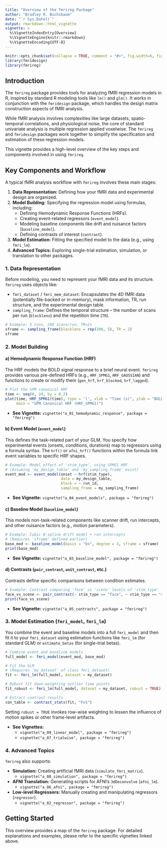 ```yaml
---
title: "Overview of the fmrireg Package"
author: "Bradley R. Buchsbaum"
date: "`r Sys.Date()`"
output: rmarkdown::html_vignette
vignette: >
  %\VignetteIndexEntry{Overview}
  %\VignetteEngine{knitr::rmarkdown}
  %\VignetteEncoding{UTF-8}
---
```


```r
knitr::opts_chunk$set(collapse = TRUE, comment = "#>", fig.width=6, fig.height=4)
library(fmridesign)
library(fmrireg)
```

## Introduction

The `fmrireg` package provides tools for analyzing fMRI regression models in R, inspired by standard R modeling tools like `lm()` and `glm()`. It works in conjunction with the `fmridesign` package, which handles the design matrix construction aspects of fMRI analysis.

While fMRI analysis involves complexities like large datasets, spatio-temporal correlations, and physiological noise, the core of standard univariate analysis is multiple regression applied voxelwise. The `fmrireg` and `fmridesign` packages work together to simplify the specification and estimation of these regression models.

This vignette provides a high-level overview of the key steps and components involved in using `fmrireg`.

## Key Components and Workflow

A typical fMRI analysis workflow with `fmrireg` involves these main stages:

1.  **Data Representation:** Defining how your fMRI data and experimental design are organized.
2.  **Model Building:** Specifying the regression model using formulas, including:
    *   Defining Hemodynamic Response Functions (HRFs).
    *   Creating event-related regressors (`event_model`).
    *   Modeling baseline components like drift and nuisance factors (`baseline_model`).
    *   Defining contrasts of interest (`contrast`).
3.  **Model Estimation:** Fitting the specified model to the data (e.g., using `fmri_lm`).
4.  **Advanced Topics:** Exploring single-trial estimation, simulation, or translation to other packages.

### 1. Data Representation

Before modeling, you need to represent your fMRI data and its structure. `fmrireg` uses objects like:

*   `fmri_dataset` / `fmri_mem_dataset`: Encapsulates the 4D fMRI data (potentially file-backed or in-memory), mask information, TR, run structure, and the experimental design table.
*   `sampling_frame`: Defines the temporal structure – the number of scans per run (`blocklens`) and the repetition time (`TR`).

```r
# Example: 5 runs, 200 scans/run, TR=2s
sframe <- sampling_frame(blocklens = rep(200, 5), TR = 2)
sframe
```

### 2. Model Building

#### a) Hemodynamic Response Function (HRF)

The HRF models the BOLD signal response to a brief neural event. `fmrireg` provides various pre-defined HRFs (e.g., `HRF_SPMG1`, `HRF_GAUSSIAN`) and functions to create or modify them (`gen_hrf`, `hrf_blocked`, `hrf_lagged`).

```r
# Plot the SPM canonical HRF
time <- seq(0, 24, by = 0.2)
plot(time, HRF_SPMG1(time), type = 'l', xlab = "Time (s)", ylab = "BOLD Response",
     main = "SPM Canonical HRF (HRF_SPMG1)")
```

*   **See Vignette:** `vignette("a_01_hemodynamic_response", package = "fmrireg")`

#### b) Event Model (`event_model`)

This defines the task-related part of your GLM. You specify how experimental events (onsets, conditions, durations) map to regressors using a formula syntax. The `hrf()` or `afni_hrf()` functions within the formula link event variables to specific HRF shapes.

```r
# Example: Model effect of 'stim_type', using SPMG1 HRF
# (Assuming 'my_design_table' and 'my_sampling_frame' exist)
event_mod <- event_model(onset ~ hrf(stim_type), 
                         data = my_design_table, 
                         block = ~ run_id, 
                         sampling_frame = my_sampling_frame)
```

*   **See Vignette:** `vignette("a_04_event_models", package = "fmrireg")`

#### c) Baseline Model (`baseline_model`)

This models non-task-related components like scanner drift, run intercepts, and other nuisance factors (e.g., motion parameters).

```r
# Example: Cubic B-spline drift model + run intercepts
# (Requires 'sframe' defined earlier)
base_mod <- baseline_model(basis = "bs", degree = 3, sframe = sframe)
print(base_mod)
```

*   **See Vignette:** `vignette("a_03_baseline_model", package = "fmrireg")`

#### d) Contrasts (`pair_contrast`, `unit_contrast`, etc.)

Contrasts define specific comparisons between condition estimates.

```r
# Example: Contrast comparing 'face' vs 'scene' levels of 'stim_type'
face_vs_scene <- pair_contrast(~ stim_type == "face", ~ stim_type == "scene", name = "FvS")
print(face_vs_scene)
```

*   **See Vignette:** `vignette("a_05_contrasts", package = "fmrireg")`

### 3. Model Estimation (`fmri_model`, `fmri_lm`)

You combine the event and baseline models into a full `fmri_model` and then fit it to your `fmri_dataset` using estimation functions like `fmri_lm` (for standard GLM) or `estimate_betas` (for single-trial betas).

```r
# Combine event and baseline models
full_model <- fmri_model(event_mod, base_mod)

# Fit the GLM
# (Requires 'my_dataset' of class fmri_dataset)
fit <- fmri_lm(full_model, dataset = my_dataset)

# Robust fit down-weighting outlier time points
fit_robust <- fmri_lm(full_model, dataset = my_dataset, robust = TRUE)

# Extract contrast results
con_table <- contrast_stats(fit, "FvS")
```

Setting `robust = TRUE` invokes row-wise weighting to lessen the influence of
motion spikes or other frame-level artifacts.

*   **See Vignettes:**
    *   `vignette("a_09_linear_model", package = "fmrireg")`
    *   `vignette("a_07_trialwise", package = "fmrireg")`

### 4. Advanced Topics

`fmrireg` also supports:

*   **Simulation:** Creating artificial fMRI data (`simulate_fmri_matrix`).
    *   `vignette("a_08_simulation", package = "fmrireg")`
*   **AFNI Translation:** Generating scripts for AFNI's `3dDeconvolve` (`afni_lm`).
    *   `vignette("a_06_afni", package = "fmrireg")`
*   **Low-level Regressors:** Manually creating and manipulating regressors (`regressor`).
    *   `vignette("a_02_regressor", package = "fmrireg")`

## Getting Started

This overview provides a map of the `fmrireg` package. For detailed explanations and examples, please refer to the specific vignettes linked above.

